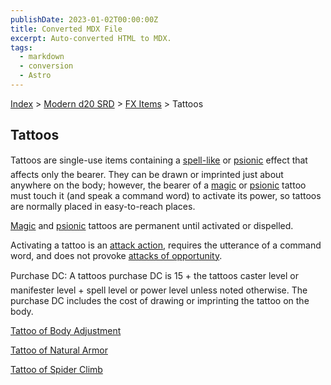 ```yaml
---
publishDate: 2023-01-02T00:00:00Z
title: Converted MDX File
excerpt: Auto-converted HTML to MDX.
tags:
  - markdown
  - conversion
  - Astro
---
```






[Index](-index) > [Modern d20 SRD](modern-d20-srd-index) > [FX Items](modern-d20-srd-fx-items-index) > Tattoos



## Tattoos


Tattoos are single-use items containing a [spell-like](modern-d20-srd-fx-index) or [psionic](modern-d20-srd-psionics-index) effect that affects only the bearer. They can be drawn or imprinted just about anywhere on the body; however, the bearer of a [magic](modern-d20-srd-fx-index) or [psionic](modern-d20-srd-psionics-index) tattoo must touch it (and speak a command word) to activate its power, so tattoos are normally placed in easy-to-reach places.



[Magic](modern-d20-srd-fx-index) and [psionic](modern-d20-srd-psionics-index) tattoos are permanent until activated or dispelled.



Activating a tattoo is an [attack
action](modern-d20-srd-combat-attack-actions), requires the utterance of a command word, and does not provoke [attacks
of opportunity](modern-d20-srd-combat-attacks-of-opportunity).



Purchase DC: A tattoos purchase DC is 15 + the tattoos caster level or manifester level + spell level or power level unless noted otherwise. The purchase DC includes the cost of drawing or imprinting the tattoo on the body.


[Tattoo of Body Adjustment](modern-d20-srd-fx-items-tattoo-of-body-adjustment)


[Tattoo of Natural Armor](modern-d20-srd-fx-items-tattoo-of-natural-armor)


[Tattoo of Spider Climb](modern-d20-srd-fx-items-tattoo-of-spider-climb)



